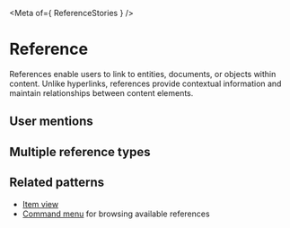 
<Meta of={ ReferenceStories } />

# Reference

References enable users to link to entities, documents, or objects within content. Unlike hyperlinks, references provide contextual information and maintain relationships between content elements.

## User mentions

<Story of={ReferenceStories.Basic} />

## Multiple reference types

<Story of={ReferenceStories.Reference} />

## Related patterns

- [Item view](../?path=/docs/patterns-content-item-view--docs)
- [Command menu](../?path=/docs/patterns-interaction-command-menu--docs) for browsing available references
